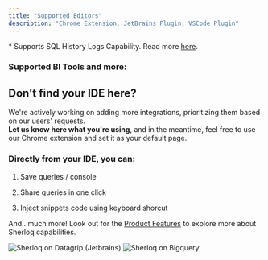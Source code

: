 ```yaml
---
title: "Supported Editors"
description: "Chrome Extension, JetBrains Plugin, VSCode Plugin"
---
```


<CardGroup cols={3}>
  <Card title="Snowflake *" href="/quickstart" />

  <Card title="DataGrip *" href="/datagripplugin" />

  <Card title="Bigquery *" href="/quickstart" />

  <Card title="DataBricks" href="/quickstart" />

  <Card title="Athena (AWS) *" href="/quickstart" />

  <Card title="VSCode (Beta)" href="/quickstart" />

  <Card title="Superset" href="/quickstart" />

  <Card title="Metabase" href="/quickstart" />

  <Card title="Clickhouse" href="/quickstart" />

  <Card title="RedShift" href="/quickstart" />

  <Card title="Jupyter Notebook" href="/quickstart" />

  <Card title="Mode Analytics *" href="/quickstart">

  </Card>

  <Card title="PyCharm" href="/datagripplugin" />
</CardGroup>

\* Supports SQL History Logs Capability. Read more [here](https://docs.sherloqdata.io/queryhistory#queries-history-logs).

### **Supported BI Tools and more:**

<CardGroup cols={3}>
  <Card title="Tableau" href="/tableau" />

  <Card title="Looker" href="/quickstart" />

  <Card title="Power BI" href="/datagripplugin" />

  <Card title="Qlik" href="/quickstart" />

  <Card title="Sigma Analytics" href="/quickstart" />

  <Card title="GitHub - Coming Soon!" href="/github" />
</CardGroup>

## Don't find your IDE here?

We're actively working on adding more integrations, prioritizing them based on our users' requests.<br /> **Let us know here what you're using**, and in the meantime, feel free to use our Chrome extension and set it as your default page.

### Directly from your IDE, you can:

1. Save queries / console

2. Share queries in one click

3. Inject snippets code using keyboard shorcut

And.. much more! Look out for the [Product Features](/features) to explore more about Sherloq capabilities.

<Frame caption="Sherloq Plugin on top of Datagrip">
  <img alt="Sherloq on Datagrip (Jetbrains)" src="/images/sherloq_dg.png" />
</Frame>

<Frame caption="Sherloq Chrome Extension on top of cloud-based IDE (Bigquery)">
  <img alt="Sherloq on Bigquery" src="/images/sherloq_bigquery.png" />
</Frame>